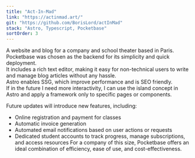 ```yaml
---
title: "Act-In-Mad"
link: "https://actinmad.art/"
git: "https://github.com/BorisLord/actInMad"
stack: "Astro, Typescript, Pocketbase"
sortOrder: 3
---
```


A website and blog for a company and school theater based in Paris.
Pocketbase was chosen as the backend for its simplicity and quick deployment.\
It includes a rich text editor, making it easy for non-technical users to write and manage blog articles without any hassle.\
Astro enables SSG, which improve performance and is SEO friendly.\
If in the future I need more interactivity, I can use the island concept in Astro and apply a framework only to specific pages or components.

Future updates will introduce new features, including:

- Online registration and payment for classes
- Automatic invoice generation
- Automated email notifications based on user actions or requests
- Dedicated student accounts to track progress, manage subscriptions, and access resources
  For a company of this size, Pocketbase offers an ideal combination of efficiency, ease of use, and cost-effectiveness.
